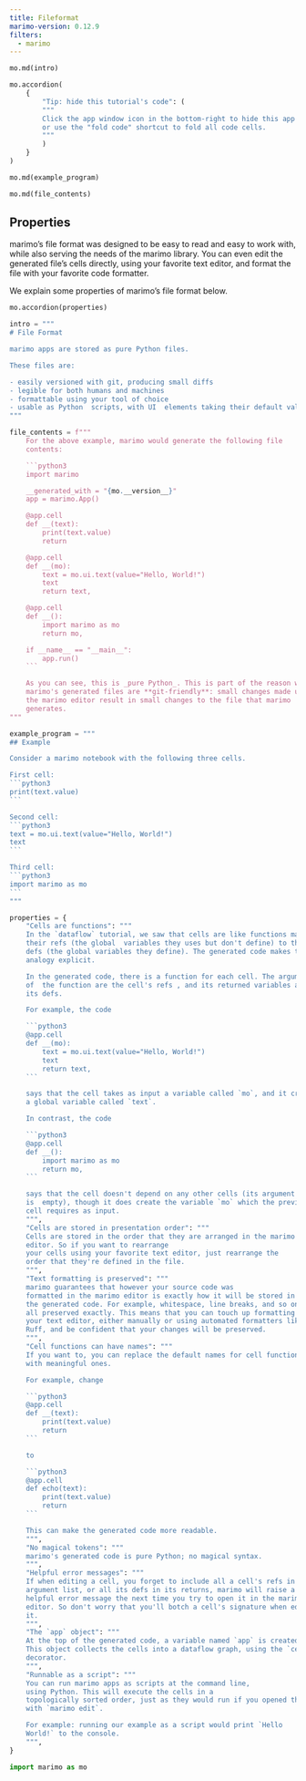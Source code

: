 ```yaml
---
title: Fileformat
marimo-version: 0.12.9
filters:
  - marimo
---
```


```python {.marimo hide_code="true"}
mo.md(intro)
```

```python {.marimo hide_code="true"}
mo.accordion(
    {
        "Tip: hide this tutorial's code": (
        """
        Click the app window icon in the bottom-right to hide this app's code,
        or use the "fold code" shortcut to fold all code cells.
        """
        )
    }
)
```

```python {.marimo hide_code="true"}
mo.md(example_program)
```

```python {.marimo hide_code="true"}
mo.md(file_contents)
```

## Properties

marimo's file format was designed to be easy to read and easy
to work with, while also serving the needs of the marimo library. You can
even edit the generated file's cells directly, using your favorite text
editor, and format the file with your favorite code formatter.

We explain some properties of marimo's file format below.

```python {.marimo hide_code="true"}
mo.accordion(properties)
```

```python {.marimo hide_code="true"}
intro = """
# File Format

marimo apps are stored as pure Python files.

These files are:

- easily versioned with git, producing small diffs
- legible for both humans and machines
- formattable using your tool of choice
- usable as Python  scripts, with UI  elements taking their default values
"""
```

````python {.marimo hide_code="true"}
file_contents = f"""
    For the above example, marimo would generate the following file 
    contents:

    ```python3
    import marimo

    __generated_with = "{mo.__version__}"
    app = marimo.App()

    @app.cell
    def __(text):
        print(text.value)
        return

    @app.cell
    def __(mo):
        text = mo.ui.text(value="Hello, World!")
        text
        return text,

    @app.cell
    def __():
        import marimo as mo
        return mo,

    if __name__ == "__main__":
        app.run()
    ```

    As you can see, this is _pure Python_. This is part of the reason why
    marimo's generated files are **git-friendly**: small changes made using 
    the marimo editor result in small changes to the file that marimo 
    generates.
"""
````

````python {.marimo hide_code="true"}
example_program = """
## Example

Consider a marimo notebook with the following three cells.

First cell:
```python3
print(text.value)
```

Second cell:
```python3
text = mo.ui.text(value="Hello, World!")
text
```

Third cell:
```python3
import marimo as mo
```
"""
````

````python {.marimo hide_code="true"}
properties = {
    "Cells are functions": """
    In the `dataflow` tutorial, we saw that cells are like functions mapping 
    their refs (the global  variables they uses but don't define) to their 
    defs (the global variables they define). The generated code makes this 
    analogy explicit.

    In the generated code, there is a function for each cell. The arguments 
    of  the function are the cell's refs , and its returned variables are 
    its defs.

    For example, the code

    ```python3
    @app.cell
    def __(mo):
        text = mo.ui.text(value="Hello, World!")
        text
        return text,
    ```

    says that the cell takes as input a variable called `mo`, and it creates
    a global variable called `text`.

    In contrast, the code

    ```python3
    @app.cell
    def __():
        import marimo as mo
        return mo,
    ```

    says that the cell doesn't depend on any other cells (its argument list 
    is  empty), though it does create the variable `mo` which the previous 
    cell requires as input.
    """,
    "Cells are stored in presentation order": """
    Cells are stored in the order that they are arranged in the marimo 
    editor. So if you want to rearrange
    your cells using your favorite text editor, just rearrange the
    order that they're defined in the file.
    """,
    "Text formatting is preserved": """
    marimo guarantees that however your source code was
    formatted in the marimo editor is exactly how it will be stored in
    the generated code. For example, whitespace, line breaks, and so on are
    all preserved exactly. This means that you can touch up formatting in
    your text editor, either manually or using automated formatters like 
    Ruff, and be confident that your changes will be preserved.
    """,
    "Cell functions can have names": """
    If you want to, you can replace the default names for cell functions 
    with meaningful ones.

    For example, change

    ```python3
    @app.cell
    def __(text):
        print(text.value)
        return
    ```

    to 

    ```python3
    @app.cell
    def echo(text):
        print(text.value)
        return
    ```

    This can make the generated code more readable.
    """,
    "No magical tokens": """
    marimo's generated code is pure Python; no magical syntax.
    """,
    "Helpful error messages": """
    If when editing a cell, you forget to include all a cell's refs in its
    argument list, or all its defs in its returns, marimo will raise a 
    helpful error message the next time you try to open it in the marimo 
    editor. So don't worry that you'll botch a cell's signature when editing 
    it.
    """,
    "The `app` object": """
    At the top of the generated code, a variable named `app` is created. 
    This object collects the cells into a dataflow graph, using the `cell` 
    decorator. 
    """,
    "Runnable as a script": """
    You can run marimo apps as scripts at the command line,
    using Python. This will execute the cells in a
    topologically sorted order, just as they would run if you opened the app 
    with `marimo edit`.

    For example: running our example as a script would print `Hello 
    World!` to the console.
    """,
}
````

```python {.marimo}
import marimo as mo
```
